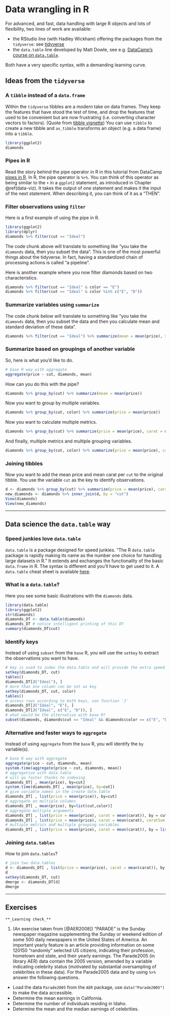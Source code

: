 # Data wrangling in R {#data-wrangling}

For advanced, and fast, data handling with large R objects and lots of flexibility, two lines of work are available:

* the RStudio line (with Hadley Wickham) offering the packages from the `tidyverse`: see [tidyverse](https://www.tidyverse.org/)
* the `data.table` line developed by Matt Dowle, see e.g. [DataCamp's course on `data.table`](https://www.datacamp.com/courses/data-table-data-manipulation-r-tutorial).

Both have a very specific syntax, with a demanding learning curve. 

## Ideas from the `tidyverse`

### A `tibble` instead of a `data.frame`

Within the `tidyverse` tibbles are a modern take on data frames. They keep the features that have stood the test of time, and drop the features that used to be convenient but are now frustrating (i.e. converting character vectors to factors). (Quote from [tibble vignette](https://cran.r-project.org/web/packages/tibble/vignettes/tibble.html)) You can use `tibble` to create a new tibble and `as_tibble` transforms an object (e.g. a data frame) into a `tibble`.

```r
library(ggplot2)
diamonds
```

### Pipes in R

Read the story behind the pipe operator in R in this tutorial from DataCamp [pipes in R](https://www.datacamp.com/community/tutorials/pipe-r-tutorial). In R, the pipe operator is `%>%`. You can think of this operator as being similar to the `+` in a `ggplot2` statement, as introduced in Chapter \@ref(data-viz). It takes the output of one statement and makes it the input of the next statement. When describing it, you can think of it as a "THEN".

### Filter observations using `filter`

Here is a first example of using the pipe in R.
```r
library(ggplot2)
library(dplyr)
diamonds %>% filter(cut == "Ideal")
```

The code chunk above will translate to something like "you take the `diamonds` data, then you subset the data". 
This is one of the most powerful things about the tidyverse. In fact, having a standardized chain of processing actions is called "a pipeline". 

Here is another example where you now filter diamonds based on two characteristics.
```r
diamonds %>% filter(cut == "Ideal" & color == "E")
diamonds %>% filter(cut == "Ideal" & color %in% c("E", "D"))
```

### Summarize variables using `summarize`

The code chunk below will translate to something like "you take the `diamonds` data, then you subset the data and then you calculate mean and standard deviation of these data". 
```r
diamonds %>% filter(cut == "Ideal") %>% summarize(mean = mean(price), std_dev = sd(price))
```

### Summarize based on groupings of another variable

So, here is what you'd like to do.
```r
# base R way with aggregate
aggregate(price ~ cut, diamonds, mean)
```
How can you do this with the pipe?
```r
diamonds %>% group_by(cut) %>% summarize(mean = mean(price))
```
Now you want to group by multiple variables.
```r
diamonds %>% group_by(cut, color) %>% summarize(price = mean(price))
```

Now you want to calculate multiple metrics.
```r
diamonds %>% group_by(cut) %>% summarize(price = mean(price), carat = mean(carat))
```
And finally, multiple metrics and multiple grouping variables.
```r
diamonds %>% group_by(cut, color) %>% summarize(price = mean(price), carat = mean(carat))
```

### Joining tibbles

Now you want to add the mean price and mean carat per `cut` to the original tibble. You use the variable `cut` as the key to identify observations. 
```r
d <- diamonds %>% group_by(cut) %>% summarize(price = mean(price), carat = mean(carat))
new_diamonds <- diamonds %>% inner_join(d, by = "cut")
View(diamonds)
View(new_diamonds)
```

---

## Data science the `data.table` way

### Speed junkies love `data.table`

`data.table` is a package designed for speed junkies. "The R `data.table` package is rapidly making its name as the number one choice for handling large datasets in R." It extends and exchanges the functionality of the basic `data.frame` in R. The syntax is different and you'll have to get used to it. A `data.table` cheat sheet is available [here](https://s3.amazonaws.com/assets.datacamp.com/img/blog/data+table+cheat+sheet.pdf).

### What is a `data.table`?

Here you see some basic illustrations with the `diamonds` data.

```r
library(data.table)
library(ggplot2)
str(diamonds)
diamonds_DT <- data.table(diamonds)
diamonds_DT # notice intelligent printing of this DT
summary(diamonds_DT$cut)
```

### Identify keys
Instead of using `subset` from the `base` R, you will use the `setkey` to extract the observations you want to have.
```r
# key is used to index the data.table and will provide the extra speed
setkey(diamonds_DT, cut)
tables()
diamonds_DT[J("Ideal"), ]
# more than one column can be set as key
setkey(diamonds_DT, cut, color)
tables()
# access rows according to both keys, use function 'J'
diamonds_DT[J("Ideal", "E"), ]
diamonds_DT[J("Ideal", c("E", "D")), ]
# what would be the alternative with base R?
subset(diamonds, diamonds$cut == "Ideal" && diamonds$color == c("E", "D"))
```


### Alternative and faster ways to `aggregate`

Instead of using `aggregate` from the `base` R, you will identify the `by` variable(s).

```r
# base R way with aggregate
aggregate(price ~ cut, diamonds, mean)
system.time(aggregate(price ~ cut, diamonds, mean))
# aggregation with data.table
# will go faster thanks to indexing
diamonds_DT[ , mean(price), by=cut]
system.time(diamonds_DT[ , mean(price), by=cut])
# give variable names in the create date.table
diamonds_DT[ , list(price = mean(price)), by=cut]
# aggregate on multiple columns
diamonds_DT[ , mean(price), by=list(cut,color)]
# aggregate multiple arguments
diamonds_DT[ , list(price = mean(price), carat = mean(carat)), by = cut]
diamonds_DT[ , list(price = mean(price), carat = mean(carat), caratSum = sum(carat)), by=cut]
# multiple metrics and multiple grouping variables
diamonds_DT[ , list(price = mean(price), carat = mean(carat)), by = list(cut, color)]
```


### Joining `data.tables`

How to join `data.tables`?
```r
# join two data.tables
d <- diamonds_DT[ , list(price = mean(price), carat = mean(carat)), by = cut]
d
setkey(diamonds_DT, cut)
dmerge <- diamonds_DT[d]
dmerge
```

---

## Exercises

```block
**_Learning check_**
```

1. (An exercise taken from [@AER2008]) "PARADE" is the Sunday newspaper magazine supplementing the Sunday or weekend edition of some 500 daily newspapers in the United States of America. An important
yearly feature is an article providing information on some 120150 "randomly" selected
US citizens, indicating their profession, hometown and state, and their yearly earnings.
The Parade2005 (in library AER) data contain the 2005 version, amended by a variable
indicating celebrity status (motivated by substantial oversampling of celebrities in these data). 
For the Parade2005 data and by using `%>%` answer the following questions.
 + Load the data `Parade2005` from the `AER` package, use `data("Parade2005")` to make the data accessible.
 + Determine the mean earnings in California.
 + Determine the number of individuals residing in Idaho.
 + Determine the mean and the median earnings of celebrities. 

```block
```
